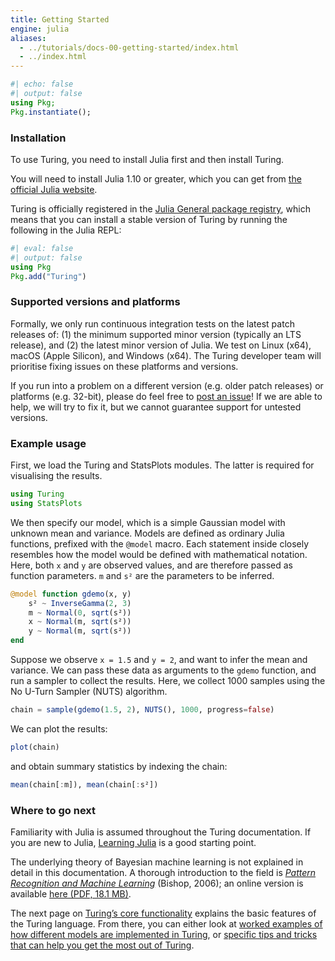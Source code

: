 ```yaml
---
title: Getting Started
engine: julia
aliases:
  - ../tutorials/docs-00-getting-started/index.html
  - ../index.html
---
```


```julia
#| echo: false
#| output: false
using Pkg;
Pkg.instantiate();
```

### Installation

To use Turing, you need to install Julia first and then install Turing.

You will need to install Julia 1.10 or greater, which you can get from [the official Julia website](http://julialang.org/downloads/).

Turing is officially registered in the [Julia General package registry](https://github.com/JuliaRegistries/General), which means that you can install a stable version of Turing by running the following in the Julia REPL:

```julia
#| eval: false
#| output: false
using Pkg
Pkg.add("Turing")
```

### Supported versions and platforms

Formally, we only run continuous integration tests on the latest patch releases of: (1) the minimum supported minor version (typically an LTS release), and (2) the latest minor version of Julia.
We test on Linux (x64), macOS (Apple Silicon), and Windows (x64).
The Turing developer team will prioritise fixing issues on these platforms and versions.

If you run into a problem on a different version (e.g. older patch releases) or platforms (e.g. 32-bit), please do feel free to [post an issue](https://github.com/TuringLang/Turing.jl/issues/new?template=01-bug-report.yml)!
If we are able to help, we will try to fix it, but we cannot guarantee support for untested versions.

### Example usage

First, we load the Turing and StatsPlots modules.
The latter is required for visualising the results.

```julia
using Turing
using StatsPlots
```

We then specify our model, which is a simple Gaussian model with unknown mean and variance.
Models are defined as ordinary Julia functions, prefixed with the `@model` macro.
Each statement inside closely resembles how the model would be defined with mathematical notation.
Here, both `x` and `y` are observed values, and are therefore passed as function parameters.
`m` and `s²` are the parameters to be inferred.

```julia
@model function gdemo(x, y)
    s² ~ InverseGamma(2, 3)
    m ~ Normal(0, sqrt(s²))
    x ~ Normal(m, sqrt(s²))
    y ~ Normal(m, sqrt(s²))
end
```

Suppose we observe `x = 1.5` and `y = 2`, and want to infer the mean and variance.
We can pass these data as arguments to the `gdemo` function, and run a sampler to collect the results.
Here, we collect 1000 samples using the No U-Turn Sampler (NUTS) algorithm.

```julia
chain = sample(gdemo(1.5, 2), NUTS(), 1000, progress=false)
```

We can plot the results:

```julia
plot(chain)
```

and obtain summary statistics by indexing the chain:

```julia
mean(chain[:m]), mean(chain[:s²])
```

### Where to go next

::: {.callout-note title="Note on prerequisites"}
Familiarity with Julia is assumed throughout the Turing documentation.
If you are new to Julia, [Learning Julia](https://julialang.org/learning/) is a good starting point.

The underlying theory of Bayesian machine learning is not explained in detail in this documentation.
A thorough introduction to the field is [*Pattern Recognition and Machine Learning*](https://www.springer.com/us/book/9780387310732) (Bishop, 2006); an online version is available [here (PDF, 18.1 MB)](https://www.microsoft.com/en-us/research/uploads/prod/2006/01/Bishop-Pattern-Recognition-and-Machine-Learning-2006.pdf).
:::

The next page on [Turing's core functionality]({{<meta using-turing>}}) explains the basic features of the Turing language.
From there, you can either look at [worked examples of how different models are implemented in Turing]({{<meta tutorials-intro>}}), or [specific tips and tricks that can help you get the most out of Turing]({{<meta using-turing-mode-estimation>}}).
